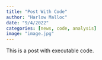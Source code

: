 ```yaml
---
title: "Post With Code"
author: "Harlow Malloc"
date: "9/4/2022"
categories: [news, code, analysis]
image: "image.jpg"
---
```


This is a post with executable code.
